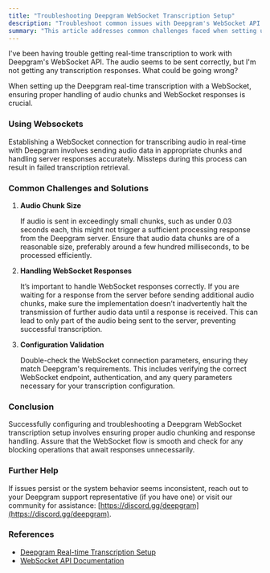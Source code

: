 ```yaml
---
title: "Troubleshooting Deepgram WebSocket Transcription Setup"
description: "Troubleshoot common issues with Deepgram's WebSocket API for real-time speech-to-text transcription."
summary: "This article addresses common challenges faced when setting up real-time transcription with Deepgram's WebSocket API, such as handling audio chunk sizes and WebSocket responses correctly to ensure successful transcription retrieval."
---
```


<CommunityQuestion>I've been having trouble getting real-time transcription to work with Deepgram's WebSocket API. The audio seems to be sent correctly, but I'm not getting any transcription responses. What could be going wrong?</CommunityQuestion>


When setting up the Deepgram real-time transcription with a WebSocket, ensuring proper handling of audio chunks and WebSocket responses is crucial.

### Using Websockets
Establishing a WebSocket connection for transcribing audio in real-time with Deepgram involves sending audio data in appropriate chunks and handling server responses accurately. Missteps during this process can result in failed transcription retrieval.

### Common Challenges and Solutions

1. **Audio Chunk Size**
   
   If audio is sent in exceedingly small chunks, such as under 0.03 seconds each, this might not trigger a sufficient processing response from the Deepgram server. Ensure that audio data chunks are of a reasonable size, preferably around a few hundred milliseconds, to be processed efficiently.

2. **Handling WebSocket Responses**

   It’s important to handle WebSocket responses correctly. If you are waiting for a response from the server before sending additional audio chunks, make sure the implementation doesn’t inadvertently halt the transmission of further audio data until a response is received. This can lead to only part of the audio being sent to the server, preventing successful transcription.

3. **Configuration Validation**

   Double-check the WebSocket connection parameters, ensuring they match Deepgram's requirements. This includes verifying the correct WebSocket endpoint, authentication, and any query parameters necessary for your transcription configuration.

### Conclusion

Successfully configuring and troubleshooting a Deepgram WebSocket transcription setup involves ensuring proper audio chunking and response handling. Assure that the WebSocket flow is smooth and check for any blocking operations that await responses unnecessarily.

### Further Help

If issues persist or the system behavior seems inconsistent, reach out to your Deepgram support representative (if you have one) or visit our community for assistance: [https://discord.gg/deepgram](https://discord.gg/deepgram).

### References
- [Deepgram Real-time Transcription Setup](https://developers.deepgram.com/docs/getting-started-with-live-streaming-audio)
- [WebSocket API Documentation](https://developers.deepgram.com/reference#websockets)
